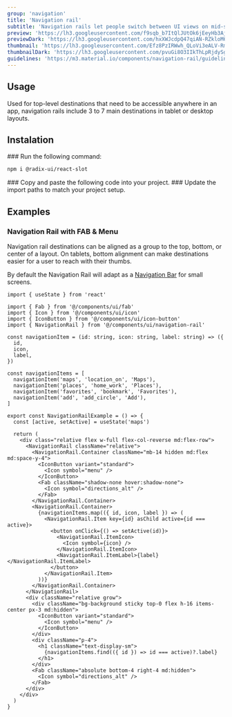 ```yaml
---
group: 'navigation'
title: 'Navigation rail'
subtitle: 'Navigation rails let people switch between UI views on mid-sized devices'
preview: 'https://lh3.googleusercontent.com/f9sqb_b7ItQlJUtOk6jEeyHb3AjU1Qv2Ah92XTHkYmT_Ythiah26fLpl0Pw7tOm6jCeYUhIxIKgqliHkVxMyYkdjzYFRTkGTbdpCa01CjyjO4v7XcrKw=s0'
previewDark: 'https://lh3.googleusercontent.com/hxXWJcdpQ47qiAN-RZkloM6Xofh5RXSdVpsweQXlSaSioTd9F9GEGNl0WhIKP6Ba6V9GJXpTzd8IiN-AZpd3EOM4I9OKrndBtanaFRzhIlDKO7Tp2YA=s0'
thumbnail: 'https://lh3.googleusercontent.com/Efz8PzIRWwh_QLoVi3eALV-Rm6X9stBWV8E3-ItrZxDjfONWMo-bl-ims8tK9pYea_WdN3jwDp6FmTY77zYJ_Sf8JcwCUibhnt4tD0AeRhQHTaWn_MQ=w2400'
thumbnailDark: 'https://lh3.googleusercontent.com/pvuGi8O3IIkThLpRjdySg34XnsNOkZ23oLKPrw1p9Cglz9nO1nyakzaF7jUIp2AxkTsA_0EUtZO2RhrUhDfKhghH4MorxcbKwjHS3ajGkoeAp2_V6Rk=w2400'
guidelines: 'https://m3.material.io/components/navigation-rail/guidelines'
---
```



## Usage

Used for top-level destinations that need to be accessible anywhere in an app, navigation rails include 3 to 7 main destinations in tablet or desktop layouts.

## Instalation

<Steps>

<Step>
### Run the following command:

```bash
npm i @radix-ui/react-slot
```

</Step>

<Step>
  ### Copy and paste the following code into your project.
  <ComponentSource name="navigation-rail" />
</Step>

<Step>
### Update the import paths to match your project setup.

</Step>

</Steps>

## Examples

### Navigation Rail with FAB & Menu

Navigation rail destinations can be aligned as a group to the top, bottom, or center of a layout. On tablets, bottom alignment can make destinations easier for a user to reach with their thumbs.

By default the Navigation Rail will adapt as a [Navigation Bar](/components/navigation-bar) for small screens.

<ComponentContainer>
  <NavigationRailExample slot='preview' client:visible/>

```tsx
import { useState } from 'react'

import { Fab } from '@/components/ui/fab'
import { Icon } from '@/components/ui/icon'
import { IconButton } from '@/components/ui/icon-button'
import { NavigationRail } from '@/components/ui/navigation-rail'

const navigationItem = (id: string, icon: string, label: string) => ({
  id,
  icon,
  label,
})

const navigationItems = [
  navigationItem('maps', 'location_on', 'Maps'),
  navigationItem('places', 'home_work', 'Places'),
  navigationItem('favorites', 'bookmark', 'Favorites'),
  navigationItem('add', 'add_circle', 'Add'),
]

export const NavigationRailExample = () => {
  const [active, setActive] = useState('maps')

  return (
    <div class="relative flex w-full flex-col-reverse md:flex-row">
      <NavigationRail className="relative">
        <NavigationRail.Container className="mb-14 hidden md:flex md:space-y-4">
          <IconButton variant="standard">
            <Icon symbol="menu" />
          </IconButton>
          <Fab className="shadow-none hover:shadow-none">
            <Icon symbol="directions_alt" />
          </Fab>
        </NavigationRail.Container>
        <NavigationRail.Container>
          {navigationItems.map(({ id, icon, label }) => (
            <NavigationRail.Item key={id} asChild active={id === active}>
              <button onClick={() => setActive(id)}>
                <NavigationRail.ItemIcon>
                  <Icon symbol={icon} />
                </NavigationRail.ItemIcon>
                <NavigationRail.ItemLabel>{label}</NavigationRail.ItemLabel>
              </button>
            </NavigationRail.Item>
          ))}
        </NavigationRail.Container>
      </NavigationRail>
      <div className="relative grow">
        <div className="bg-background sticky top-0 flex h-16 items-center px-3 md:hidden">
          <IconButton variant="standard">
            <Icon symbol="menu" />
          </IconButton>
        </div>
        <div className="p-4">
          <h1 className="text-display-sm">
            {navigationItems.find(({ id }) => id === active)?.label}
          </h1>
        </div>
        <Fab className="absolute bottom-4 right-4 md:hidden">
          <Icon symbol="directions_alt" />
        </Fab>
      </div>
    </div>
  )
}
```

</ComponentContainer>
